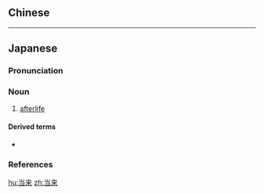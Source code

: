 {{also|當來}}
==Chinese==
{{zh-see|當來}}

----

==Japanese==
{{ja-kanjitab|とう|らい|yomi=o}}

===Pronunciation===
{{ja-pron|yomi=o|とうらい|acc=0|acc_ref=DJR,NHK}}

===Noun===
{{ja-noun|とうらい|hhira=たうらい|kyu=當來}}

# [[afterlife]]

====Derived terms====
* {{ja-r|当来の導師|とうらい の どうし}}

===References===
<references/>

[[hu:当来]]
[[zh:当来]]